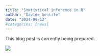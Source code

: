 ```yaml
---
title: "Statistical inference in R"
author: "Davide Gentile"
date: "2024-09-12"
#categories: [news]
---
```


This blog post is currently being prepared.

![](thumbnail.jpg)
